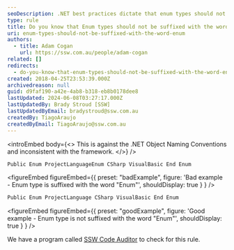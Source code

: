 ```yaml
---
seoDescription: .NET best practices dictate that enum types should not be suffixed with the word "Enum".
type: rule
title: Do you know that Enum types should not be suffixed with the word "Enum"?
uri: enum-types-should-not-be-suffixed-with-the-word-enum
authors:
  - title: Adam Cogan
    url: https://ssw.com.au/people/adam-cogan
related: []
redirects:
  - do-you-know-that-enum-types-should-not-be-suffixed-with-the-word-enum
created: 2018-04-25T23:53:39.000Z
archivedreason: null
guid: d9faf190-a42e-4ab8-b318-eb8b0178dee8
lastUpdated: 2024-06-08T03:27:17.000Z
lastUpdatedBy: Brady Stroud [SSW]
lastUpdatedByEmail: bradystroud@ssw.com.au
createdBy: TiagoAraujo
createdByEmail: TiagoAraujo@ssw.com.au
---
```


<introEmbed
  body={<>
This is against the .NET Object Naming Conventions and inconsistent with the framework.
  </>}
/>
```csharp
Public Enum ProjectLanguageEnum CSharp VisualBasic End Enum
```

<figureEmbed figureEmbed={{
  preset: "badExample",
  figure: 'Bad example - Enum type is suffixed with the word "Enum"',
  shouldDisplay: true
} } />


```csharp
Public Enum ProjectLanguage CSharp VisualBasic End Enum
```

<figureEmbed figureEmbed={{
  preset: "goodExample",
  figure: 'Good example - Enum type is not suffixed with the word "Enum"',
  shouldDisplay: true
} } />


We have a program called [SSW Code Auditor](https://www.ssw.com.au/ssw/CodeAuditor/) to check for this rule.
